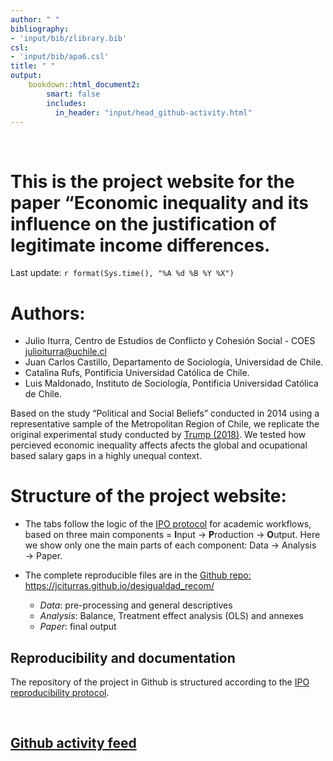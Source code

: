 ```yaml
---
author: " "
bibliography:
- 'input/bib/zlibrary.bib'
csl:
- 'input/bib/apa6.csl'
title: " "
output:
    bookdown::html_document2:
        smart: false
        includes:
          in_header: "input/head_github-activity.html"
---
```


<br>

# This is the project website for the paper "Economic inequality and its influence on the justification of legitimate income differences. {.left}

Last update: `r format(Sys.time(), "%A %d %B %Y %X")`

# Authors:

- Julio Iturra, Centro de Estudios de Conflicto y Cohesión Social - COES [julioiturra@uchile.cl](julioiturra@uchile.cl)
- Juan Carlos Castillo, Departamento de Sociología, Universidad de Chile.
- Catalina Rufs, Pontificia Universidad Católica de Chile.
- Luis Maldonado, Instituto de Sociología, Pontificia Universidad Católica de Chile.


Based on the study "Political and Social Beliefs" conducted in 2014 using a representative sample of the Metropolitan Region of Chile, we replicate the original experimental study conducted by [Trump (2018)](https://doi.org/10.1017/S0007123416000326). We tested how percieved economic inequality affects afects the global and ocupational based salary gaps in a highly unequal context.

# Structure of the project website:

- The tabs follow the logic of the [IPO protocol](https://github.com/juancarloscastillo/ipo) for academic workflows, based on three main components = **I**nput -> **P**roduction -> **O**utput. Here we show only one the main parts of each component: Data $\rightarrow$ Analysis $\rightarrow$ Paper.

* The complete reproducible files are in the [Github repo: https://jciturras.github.io/desigualdad_recom/](https://jciturras.github.io/desigualdad_recom/)

  - _Data_: pre-processing and general descriptives
  - _Analysis_: Balance, Treatment effect analysis (OLS) and annexes
  - _Paper_: final output

## Reproducibility and documentation

The repository of the project in Github is structured according to the [IPO reproducibility protocol](https://juancarloscastillo.github.io/ipo/).


<br>

## [Github activity feed](https://github.com/jciturras/github-activity)

<div id="feed"></div>

<br>
